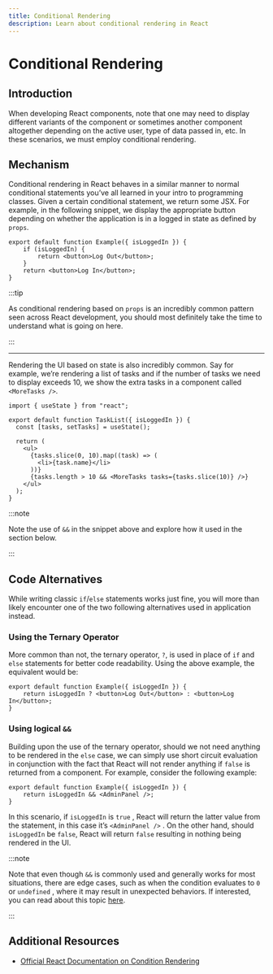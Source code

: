 ```yaml
---
title: Conditional Rendering
description: Learn about conditional rendering in React
---
```

# Conditional Rendering

## Introduction

When developing React components, note that one may need to display different variants of the component or sometimes another component altogether depending on the active user, type of data passed in, etc. In these scenarios, we must employ conditional rendering.

## Mechanism

Conditional rendering in React behaves in a similar manner to normal conditional statements you’ve all learned in your intro to programming classes. Given a certain conditional statement, we return some JSX. For example, in the following snippet, we display the appropriate button depending on whether the application is in a logged in state as defined by `props`.

```tsx
export default function Example({ isLoggedIn }) {
	if (isLoggedIn) {
		return <button>Log Out</button>;
	}
	return <button>Log In</button>;
}
```

:::tip

As conditional rendering based on `props` is an incredibly common pattern seen across React development, you should most definitely take the time to understand what is going on here.

:::

---

Rendering the UI based on state is also incredibly common. Say for example, we’re rendering a list of tasks and if the number of tasks we need to display exceeds 10, we show the extra tasks in a component called `<MoreTasks />`.

```tsx
import { useState } from "react";

export default function TaskList({ isLoggedIn }) {
  const [tasks, setTasks] = useState();

  return (
    <ul>
      {tasks.slice(0, 10).map((task) => (
        <li>{task.name}</li>
      ))}
      {tasks.length > 10 && <MoreTasks tasks={tasks.slice(10)} />}
    </ul>
  );
}
```

:::note

Note the use of `&&` in the snippet above and explore how it used in the section below.

:::

## Code Alternatives

While writing classic `if`/`else` statements works just fine, you will more than likely encounter one of the two following alternatives used in application instead.

### Using the Ternary Operator

More common than not, the ternary operator, `?`, is used in place of `if` and `else` statements for better code readability. Using the above example, the equivalent would be:

```tsx
export default function Example({ isLoggedIn }) {
	return isLoggedIn ? <button>Log Out</button> : <button>Log In</button>;
}
```

### Using logical `&&`

Building upon the use of the ternary operator, should we not need anything to be rendered in the `else` case, we can simply use short circuit evaluation in conjunction with the fact that React will not render anything if `false` is returned from a component. For example, consider the following example:

```tsx
export default function Example({ isLoggedIn }) {
	return isLoggedIn && <AdminPanel />;
}
```

In this scenario, if `isLoggedIn` is `true` , React will return the latter value from the statement, in this case it’s `<AdminPanel />` . On the other hand, should `isLoggedIn` be `false`, React will return `false` resulting in nothing being rendered in the UI.

:::note

Note that even though `&&` is commonly used and generally works for most situations, there are edge cases, such as when the condition evaluates to `0` or `undefined` , where it may result in unexpected behaviors. If interested, you can read about this topic [here](https://medium.com/geekculture/stop-using-for-conditional-rendering-in-react-a0f7b96200f8#bd50).

:::

## Additional Resources

- [Official React Documentation on Condition Rendering](https://react.dev/learn/conditional-rendering)